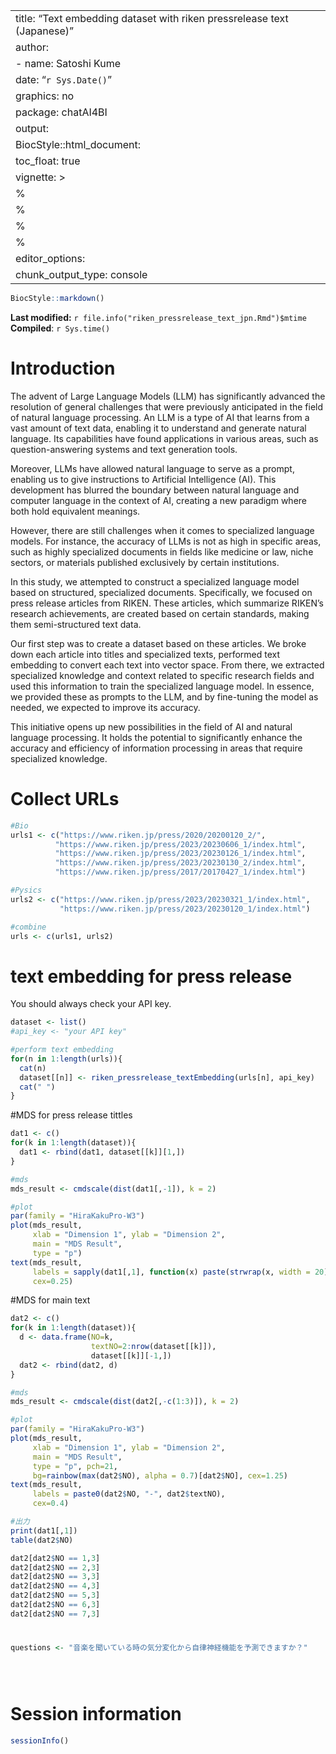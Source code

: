 
---
title: "Text embedding dataset with riken pressrelease text (Japanese)"
author:
  - name: Satoshi Kume
date: "`r Sys.Date()`"
graphics: no
package: chatAI4BI
output:
  BiocStyle::html_document:
  toc_float: true
vignette: >
  %\VignetteEncoding{UTF-8}
  %\VignetteDepends{chatAI4BI}
  %\VignetteIndexEntry{Text embedding dataset with riken pressrelease text (Japanese)}
  %\VignetteEngine{knitr::rmarkdown}
editor_options: 
  chunk_output_type: console
---

```r
BiocStyle::markdown()
```

**Last modified:** `r file.info("riken_pressrelease_text_jpn.Rmd")$mtime`<br>
**Compiled**: `r Sys.time()`

# Introduction

The advent of Large Language Models (LLM) has significantly advanced the resolution of general challenges that were previously anticipated in the field of natural language processing. An LLM is a type of AI that learns from a vast amount of text data, enabling it to understand and generate natural language. Its capabilities have found applications in various areas, such as question-answering systems and text generation tools.

Moreover, LLMs have allowed natural language to serve as a prompt, enabling us to give instructions to Artificial Intelligence (AI). This development has blurred the boundary between natural language and computer language in the context of AI, creating a new paradigm where both hold equivalent meanings.

However, there are still challenges when it comes to specialized language models. For instance, the accuracy of LLMs is not as high in specific areas, such as highly specialized documents in fields like medicine or law, niche sectors, or materials published exclusively by certain institutions.

In this study, we attempted to construct a specialized language model based on structured, specialized documents. Specifically, we focused on press release articles from RIKEN. These articles, which summarize RIKEN's research achievements, are created based on certain standards, making them semi-structured text data.

Our first step was to create a dataset based on these articles. We broke down each article into titles and specialized texts, performed text embedding to convert each text into vector space. From there, we extracted specialized knowledge and context related to specific research fields and used this information to train the specialized language model. In essence, we provided these as prompts to the LLM, and by fine-tuning the model as needed, we expected to improve its accuracy.

This initiative opens up new possibilities in the field of AI and natural language processing. It holds the potential to significantly enhance the accuracy and efficiency of information processing in areas that require specialized knowledge.


# Collect URLs

```r
#Bio
urls1 <- c("https://www.riken.jp/press/2020/20200120_2/",
          "https://www.riken.jp/press/2023/20230606_1/index.html",
          "https://www.riken.jp/press/2023/20230126_1/index.html",
          "https://www.riken.jp/press/2023/20230130_2/index.html",
          "https://www.riken.jp/press/2017/20170427_1/index.html")

#Pysics
urls2 <- c("https://www.riken.jp/press/2023/20230321_1/index.html",
           "https://www.riken.jp/press/2023/20230120_1/index.html")

#combine
urls <- c(urls1, urls2)
```

# text embedding for press release 

You should always check your API key.

```r
dataset <- list()
#api_key <- "your API key"

#perform text embedding
for(n in 1:length(urls)){
  cat(n)
  dataset[[n]] <- riken_pressrelease_textEmbedding(urls[n], api_key)
  cat(" ")
}
```

#MDS for press release tittles

```r
dat1 <- c()
for(k in 1:length(dataset)){
  dat1 <- rbind(dat1, dataset[[k]][1,])
}

#mds
mds_result <- cmdscale(dist(dat1[,-1]), k = 2)

#plot
par(family = "HiraKakuPro-W3")
plot(mds_result, 
     xlab = "Dimension 1", ylab = "Dimension 2", 
     main = "MDS Result", 
     type = "p")
text(mds_result, 
     labels = sapply(dat1[,1], function(x) paste(strwrap(x, width = 20), collapse = "\n")), 
     cex=0.25)
```

#MDS for main text

```r
dat2 <- c()
for(k in 1:length(dataset)){
  d <- data.frame(NO=k, 
                  textNO=2:nrow(dataset[[k]]), 
                  dataset[[k]][-1,])
  dat2 <- rbind(dat2, d)
}

#mds
mds_result <- cmdscale(dist(dat2[,-c(1:3)]), k = 2)

#plot
par(family = "HiraKakuPro-W3")
plot(mds_result, 
     xlab = "Dimension 1", ylab = "Dimension 2", 
     main = "MDS Result", 
     type = "p", pch=21, 
     bg=rainbow(max(dat2$NO), alpha = 0.7)[dat2$NO], cex=1.25)
text(mds_result, 
     labels = paste0(dat2$NO, "-", dat2$textNO), 
     cex=0.4)

#出力
print(dat1[,1])
table(dat2$NO)

dat2[dat2$NO == 1,3]
dat2[dat2$NO == 2,3]
dat2[dat2$NO == 3,3]
dat2[dat2$NO == 4,3]
dat2[dat2$NO == 5,3]
dat2[dat2$NO == 6,3]
dat2[dat2$NO == 7,3]
```

#

```r
questions <- "音楽を聞いている時の気分変化から自律神経機能を予測できますか？"





```




# Session information {.unnumbered}
```r
sessionInfo()
```
